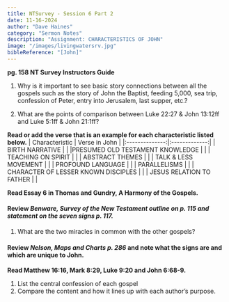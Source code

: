 ```yaml
---
title: NTSurvey - Session 6 Part 2
date: 11-16-2024
author: "Dave Haines"
category: "Sermon Notes"
description: "Assignment: CHARACTERISTICS OF JOHN"
image: "/images/livingwatersrv.jpg"
bibleReference: "[John]"
---
```


**pg. 158 NT Survey Instructors Guide**

1. Why is it important to see basic story connections between all the gospels such as the story of John the Baptist, feeding 5,000, sea trip, confession of Peter, entry into Jerusalem, last supper, etc.?

2. What are the points of comparison between Luke 22:27 & John 13:12ff and Luke 5:1ff & John 21:1ff?

**Read or add the verse that is an example for each characteristic listed below.**
| Characteristic | Verse in John |
|:--------------:|:-------------:|
| BIRTH NARRATIVE | |
|PRESUMED OLD TESTAMENT KNOWLEDGE | |
| TEACHING ON SPIRIT | |
| ABSTRACT THEMES | |
| TALK & LESS MOVEMENT | | 
| PROFOUND LANGUAGE | |
| PARALLELISMS | |
| CHARACTER OF LESSER KNOWN DISCIPLES | |
| JESUS RELATION TO FATHER | |

**Read Essay 6 in Thomas and Gundry, A Harmony of the Gospels.**
#### Review *Benware, Survey of the New Testament outline on p. 115 and statement on the seven signs p. 117.*  

1. What are the two miracles in common with the other gospels?

#### Review *Nelson, Maps and Charts p. 286* and note what the signs are and which are unique to John.
**Read Matthew 16:16, Mark 8:29, Luke 9:20 and John 6:68-9.**  

1. List the central confession of each gospel
2. Compare the content and how it lines up with each author’s purpose.

